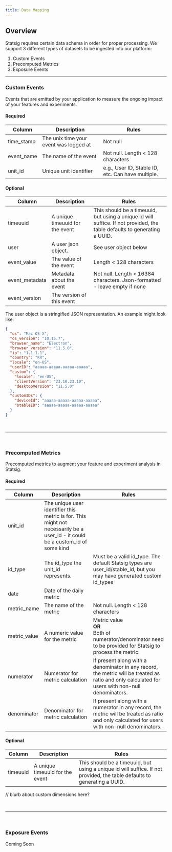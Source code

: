 ```yaml
---
title: Data Mapping
---
```


## Overview

Statsig requires certain data schema in order for proper processing. We support 3 different types of datasets to be ingested into our platform:

1. Custom Events
2. Precomputed Metrics
3. Exposure Events

---

### Custom Events

Events that are emitted by your application to measure the ongoing impact of your features and experiments.

#### Required

| Column         | Description                            | Rules                                                                                                                    |
| -------------- | -------------------------------------- | ------------------------------------------------------------------------------------------------------------------------ |
| time_stamp     | The unix time your event was logged at | Not null                                                                                      |
| event_name     | The name of the event                  | Not null. Length < 128 characters                                                                                        |
| unit_id        | Unique unit identifier                 | e.g., User ID, Stable ID, etc. Can have multiple. |

#### Optional

| Column         | Description                            | Rules                                                                                                                    |
| -------------- | -------------------------------------- | ------------------------------------------------------------------------------------------------------------------------ |
| timeuuid       | A unique timeuuid for the event        | This should be a timeuuid, but using a unique id will suffice. If not provided, the table defaults to generating a UUID. |
| user           | A user json object.                    | See user object below                                                                                                                |
| event_value    | The value of the event                 | Length < 128 characters                                                                                                  |
| event_metadata | Metadata about the event               | Not null. Length < 16384 characters. Json-formatted - leave empty if none                                                |
| event_version  | The version of this event              |                             

The user object is a stringified JSON representation. An example might look like:

```json
{
  "os": "Mac OS X",
  "os_version": "10.15.7",
  "browser_name": "Electron",
  "browser_version": "11.5.0",
  "ip": "1.1.1.1",
  "country": "KR",
  "locale": "en-US",
  "userID": "aaaaa-aaaaa-aaaaa-aaaaa",
  "custom": {
    "locale": "en-US",
    "clientVersion": "23.10.23.10",
    "desktopVersion": "11.5.0"
  },
  "customIDs": {
    "deviceId": "aaaaa-aaaaa-aaaaa-aaaaa",
    "stableID": "aaaaa-aaaaa-aaaaa-aaaaa"
  }
}
```

<br/>

---

<br/>

### Precomputed Metrics

Precomputed metrics to augment your feature and experiment analysis in Statsig.

#### Required

| Column       | Description                                                                                                                   | Rules                                                                                                                    |
| ------------ | ----------------------------------------------------------------------------------------------------------------------------- | ------------------------------------------------------------------------------------------------------------------------ |
| unit_id      | The unique user identifier this metric is for. This might not necessarily be a user_id - it could be a custom_id of some kind |                                                                                                                          |
| id_type      | The id_type the unit_id represents.                                                                                           | Must be a valid id_type. The default Statsig types are user_id/stable_id, but you may have generated custom id_types     |
| date         | Date of the daily metric                                                                                                      |                                                                                                                          |
| metric_name  | The name of the metric                                                                                                        | Not null. Length < 128 characters                                                                                        |
| metric_value | A numeric value for the metric                                                                                                | Metric value <br/><b>OR</b><br/> Both of numerator/denominator need to be provided for Statsig to process the metric.             |
| numerator    | Numerator for metric calculation                                                                                              | If present along with a denominator in any record, the metric will be treated as ratio and only calculated for users with non-null denominators. |
| denominator  | Denominator for metric calculation                                                                                            | If present along with a numerator in any record, the metric will be treated as ratio and only calculated for users with non-null denominators.                                                                                           |

#### Optional

| Column       | Description                                                                                                                   | Rules                                                                                                                    |
| ------------ | ----------------------------------------------------------------------------------------------------------------------------- | ------------------------------------------------------------------------------------------------------------------------ |
| timeuuid     | A unique timeuuid for the event                                                                                               | This should be a timeuuid, but using a unique id will suffice. If not provided, the table defaults to generating a UUID. |


// blurb about custom dimensions here?

<br/>

---

<br/>


### Exposure Events

Coming Soon